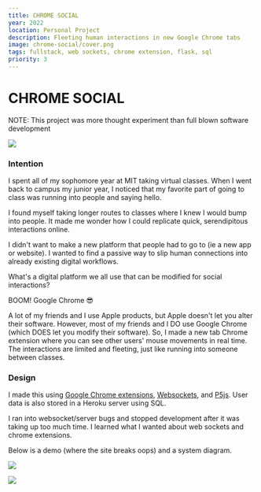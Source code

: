 ```yaml
---
title: CHROME SOCIAL
year: 2022
location: Personal Project
description: Fleeting human interactions in new Google Chrome tabs
image: chrome-social/cover.png
tags: fullstack, web sockets, chrome extension, flask, sql
priority: 3
---
```


# CHROME SOCIAL

NOTE: This project was more thought experiment than full blown software development

![](/chrome-social/2.jpg)

### Intention

I spent all of my sophomore year at MIT taking virtual classes. When I went back to campus my junior year, I noticed that my favorite part of going to class was running into people and saying hello.

I found myself taking longer routes to classes where I knew I would bump into people. It made me wonder how I could replicate quick, serendipitous interactions online.

I didn't want to make a new platform that people had to go to (ie a new app or website). I wanted to find a passive way to slip human connections into already existing digital workflows.

What's a digital platform we all use that can be modified for social interactions?

BOOM! Google Chrome 😎

A lot of my friends and I use Apple products, but Apple doesn't let you alter their software. However, most of my friends and I DO use Google Chrome (which DOES let you modify their software). So, I made a new tab Chrome extension where you can see other users' mouse movements in real time. The interactions are limited and fleeting, just like running into someone between classes.

### Design

I made this using [Google Chrome extensions](https://developer.chrome.com/docs/extensions/), [Websockets](https://developer.mozilla.org/en-US/docs/Web/API/WebSockets_API/Writing_WebSocket_servers), and [P5js](https://p5js.org/). User data is also stored in a Heroku server using SQL.

I ran into websocket/server bugs and stopped development after it was taking up too much time. I learned what I wanted about web sockets and chrome extensions.

Below is a demo (where the site breaks oops) and a system diagram.

<Vimeo vimeoId="661990464" />

![](https://github.com/trudypainter/trudy-computer-react/blob/main/projects/chrome-social/overview.jpeg?raw=true)

![](https://github.com/trudypainter/trudy-computer-react/blob/main/projects/chrome-social/chromesocial.jpg?raw=true)
